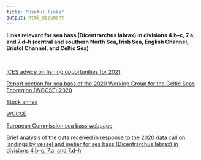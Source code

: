 ```yaml
---
title: "Useful links"
output: html_document
---
```



**Links relevant for sea bass (Dicentrarchus labrax) in divisions 4.b–c, 7.a, and 7.d–h (central and southern North Sea, Irish Sea, English Channel, Bristol Channel, and Celtic Sea)**

<br>

[ICES advice on fishing opportunities for 2021](http://ices.dk/sites/pub/Publication%20Reports/Advice/2020/2020/bss.27.4bc7ad-h.pdf)


[Report section for sea bass of the 2020 Working Group for the Celtic Seas Ecoregion (WGCSE) 2020](https://www.ices.dk/sites/pub/Publication%20Reports/Expert%20Group%20Report/Fisheries%20Resources%20Steering%20Group/2020/WGCSE/31_Section_29_Seabass_4bc7d_h_2020.pdf)


[Stock annex](https://www.ices.dk/sites/pub/Publication%20Reports/Stock%20Annexes/2020/bss-47_SA.pdf)


[WGCSE](https://www.ices.dk/community/groups/Pages/WGCSE.aspx)


[European Commission sea bass webpage](https://ec.europa.eu/fisheries/cfp/fishing_rules/sea-bass_en)


[Brief analysis of the data received in response to the 2020 data call on landings by vessel and métier for sea bass (Dicentrarchus labrax) in divisions 4.b–c, 7.a, and 7.d–h](https://community.ices.dk/Advice/Advice2020/TechnicalServices/Draft_advice/Sea%20bass%20tool_Brief%20analysis%20of%20data%20call%20data.docx)

<br>
